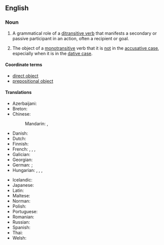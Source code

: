 ==English==
{{wikipedia}}

===Noun===
{{en-noun}}
{{examples|examples=He gave '''the bank''' the money.<br>He recommended '''me''' a good lawyer.}}

# {{lb|en|grammar}} A grammatical role of a [[ditransitive verb]] that manifests a secondary or passive participant in an action, often a recipient or goal.
# {{lb|en|grammar|in languages with case distinctions also}} The object of a [[monotransitive]] verb that it is <u>not</u> in the [[accusative case]], especially when it is in the [[dative case]].

====Coordinate terms====
* [[direct object]]
* [[prepositional object]]

====Translations====
{{trans-top|grammatical term}}
* Azerbaijani: {{t|az|vasitəli tamamlıq}}
* Breton: {{t|br|renadenn dieeun|f}}
* Chinese:
*: Mandarin: {{t+|cmn|間接賓語}}, {{t+|cmn|间接宾语|tr=jiànjiē bīnyǔ}}
* Danish: {{t|da|hensynsled|n}}
* Dutch: {{t+|nl|meewerkend voorwerp|n}}
* Finnish: {{t|fi|epäsuora objekti}}
* French: {{t+|fr|complément d'objet indirect|m}}, {{t+|fr|COI|m}}, {{t+|fr|objet indirect}}, {{t+|fr|complément d'objet second}}
* Galician: {{t|gl|obxecto indirecto|m}}
* Georgian: {{t|ka|ირიბი ობიექტი}}
* German: {{t+|de|indirektes Objekt|n}}; {{t+|de|Dativobjekt}}
* Hungarian: {{t+|hu|részeshatározó}}, {{t|hu|részestárgy}}, {{t|hu|indirekt tárgy}}, {{t|hu|közvetett tárgy}}
{{trans-mid}}
* Icelandic: {{t|is|óbeint andlag|n}}
* Japanese: {{t|ja|間接目的語|tr=かくせつもくてきご, kansetsu mokutekigo|sc=Jpan}}
* Latin: {{t|la|res obliqua|f}}
* Maltese: {{t|mt|oġġett indirett|m}}
* Norman: {{t|nrf|objet îndirect|m}}
* Polish: {{t|pl|dopełnienie dalsze|n}}
* Portuguese: {{t+|pt|objeto indireto|m}}
* Romanian: {{t+|ro|obiect indirect|n}}
* Russian: {{t|ru|ко́свенное дополне́ние|n}}
* Spanish: {{t|es|complemento indirecto|m}}
* Thai: {{t|th|กรรมรอง}}
* Welsh: {{t|cy|gwrthrych anuniongyrchol|m}}
{{trans-bottom}}